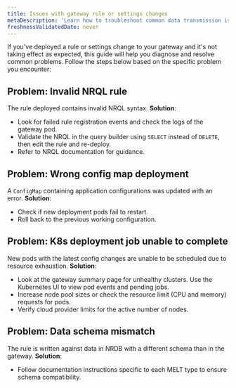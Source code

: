 ```yaml
---
title: Issues with gateway rule or settings changes
metaDescription: 'Learn how to troubleshoot common data transmission issues related to with Pipeline Control gateway rule or settings changes.'
freshnessValidatedDate: never
---
```


If you've deployed a rule or settings change to your gateway and it's not taking effect as expected, this guide will help you diagnose and resolve common problems. Follow the steps below based on the specific problem you encounter:

## Problem: Invalid NRQL rule
The rule deployed contains invalid NRQL syntax.
**Solution**:
- Look for failed rule registration events and check the logs of the gateway pod.
- Validate the NRQL in the query builder using `SELECT` instead of `DELETE`, then edit the rule and re-deploy.
- Refer to NRQL documentation for guidance.

## Problem: Wrong config map deployment
A `ConfigMap` containing application configurations was updated with an error.
**Solution**:
- Check if new deployment pods fail to restart.
- Roll back to the previous working configuration.

## Problem: K8s deployment job unable to complete
New pods with the latest config changes are unable to be scheduled due to resource exhaustion.
**Solution**:
- Look at the gateway summary page for unhealthy clusters. Use the Kubernetes UI to view pod events and pending jobs.
- Increase node pool sizes or check the resource limit (CPU and memory) requests for pods.
- Verify cloud provider limits for the active number of nodes.

## Problem: Data schema mismatch
The rule is written against data in NRDB with a different schema than in the gateway.
**Solution**:
- Follow documentation instructions specific to each MELT type to ensure schema compatibility.

